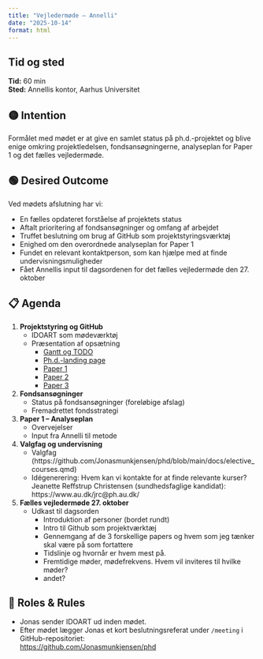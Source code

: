 ```yaml
---
title: "Vejledermøde – Annelli"
date: "2025-10-14"
format: html
---
```


## Tid og sted
**Tid:** 60 min  
**Sted:** Annellis kontor, Aarhus Universitet  

## 🟡 Intention
Formålet med mødet er at give en samlet status på ph.d.-projektet og blive enige omkring projektledelsen, fondsansøgningerne, analyseplan for Paper 1 og det fælles vejledermøde. 

## 🟢 Desired Outcome
Ved mødets afslutning har vi:

- En fælles opdateret forståelse af projektets status
- Aftalt prioritering af fondsansøgninger og omfang af arbejdet  
- Truffet beslutning om brug af GitHub som projektstyringsværktøj  
- Enighed om den overordnede analyseplan for Paper 1  
- Fundet en relevant kontaktperson, som kan hjælpe med at finde undervisningsmuligheder 
- Fået Annellis input til dagsordenen for det fælles vejledermøde den 27. oktober

## 📋 Agenda

1. **Projektstyring og GitHub**
   - IDOART som mødeværktøj
   - Præsentation af opsætning
     - [Gantt og TODO](https://github.com/users/Jonasmunkjensen/projects/2) 
     - [Ph.d.-landing page](https://github.com/Jonasmunkjensen/phd)  
     - [Paper 1](https://github.com/Jonasmunkjensen/paper1)  
     - [Paper 2](https://github.com/Jonasmunkjensen/paper2)  
     - [Paper 3](https://github.com/Jonasmunkjensen/paper3)

2. **Fondsansøgninger** 
   - Status på fondsansøgninger (foreløbige afslag)   
   - Fremadrettet fondsstrategi

4. **Paper 1 – Analyseplan**
   - Overvejelser  
   - Input fra Annelli til metode

5. **Valgfag og undervisning**  
   - Valgfag (https://github.com/Jonasmunkjensen/phd/blob/main/docs/elective_courses.qmd)
   - Idégenerering: Hvem kan vi kontakte for at finde relevante kurser? Jeanette Reffstrup Christensen (sundhedsfaglige kandidat):                  https://www.au.dk/jrc@ph.au.dk/

6. **Fælles vejledermøde 27. oktober** 
   - Udkast til dagsorden  
        - Introduktion af personer (bordet rundt)
        - Intro til Github som projektværktæj
        - Gennemgang af de 3 forskellige papers og hvem som jeg tænker skal være på som fortattere
        - Tidslinje og hvornår er hvem mest på. 
        - Fremtidige møder, mødefrekvens. Hvem vil inviteres til hvilke møder? 
        - andet?

## 👤 Roles & Rules
- Jonas sender IDOART ud inden mødet.  
- Efter mødet lægger Jonas et kort beslutningsreferat under `/meeting` i GitHub-repositoriet:  
  [https://github.com/Jonasmunkjensen/phd](https://github.com/Jonasmunkjensen/phd)

